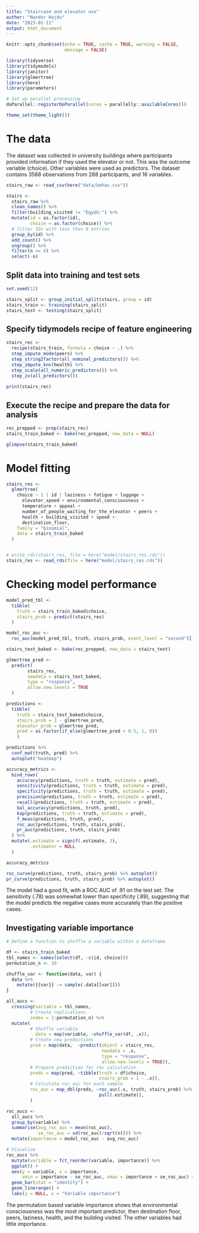 ```yaml
---
title: "Staircase and elevator use"
author: "Nandor Hajdu"
date: "2023-01-11"
output: html_document
---
```


```r
knitr::opts_chunk$set(echo = TRUE, cache = TRUE, warning = FALSE,
                      message = FALSE)
```

```r
library(tidyverse)
library(tidymodels)
library(janitor)
library(glmertree)
library(here)
library(parameters)

# Set up parallel processing
doParallel::registerDoParallel(cores = parallelly::availableCores())

theme_set(theme_light())

```

# The data

The dataset was collected in university buildings where participants provided information if they used the elevator or not. This was the outcome variable (choice). Other variables were used as predictors.
  The dataset contains 3588 observations from 288 participants, and 16 variables.

```r
stairs_raw <- read_csv(here("data/behav.csv"))

stairs <-
  stairs_raw %>%
  clean_names() %>%
  filter(building_visited != "Egyéb:") %>%
  mutate(id = as.factor(id),
         choice = as.factor(choice)) %>%
  # filter IDs with less than 8 entries
  group_by(id) %>%
  add_count() %>%
  ungroup() %>%
  filter(n >= 8) %>% 
  select(-n)

```

## Split data into training and test sets

```r

set.seed(12)

stairs_split <- group_initial_split(stairs, group = id)
stairs_train <- training(stairs_split)
stairs_test <- testing(stairs_split)

```


## Specify tidymodels recipe of feature engineering

```r

stairs_rec <- 
  recipe(stairs_train, formula = choice ~ .) %>%
  step_impute_mode(peers) %>% 
  step_string2factor(all_nominal_predictors()) %>% 
  step_impute_knn(health) %>% 
  step_scale(all_numeric_predictors()) %>% 
  step_zv(all_predictors())
  
print(stairs_rec)

```

## Execute the recipe and prepare the data for analysis

```r
rec_prepped <- prep(stairs_rec)
stairs_train_baked <- bake(rec_prepped, new_data = NULL)

glimpse(stairs_train_baked)

```

# Model fitting

```r
stairs_res <-
  glmertree(
    choice ~ 1 | id | laziness + fatigue + luggage +
      elevator_speed + environmental_consciousness +
      temperature + appeal +
      number_of_people_waiting_for_the_elevator + peers +
      health + building_visited + speed +
      destination_floor,
    family = "binomial",
    data = stairs_train_baked
  )


# write_rds(stairs_res, file = here("model/stairs_res.rds"))
stairs_res <- read_rds(file = here("model/stairs_res.rds"))
```

# Checking model performance

```r

model_pred_tbl <- 
  tibble(
    truth = stairs_train_baked$choice,
    stairs_prob = predict(stairs_res)
  )

model_roc_auc <- 
  roc_auc(model_pred_tbl, truth, stairs_prob, event_level = "second")[[1,3]]

stairs_test_baked <- bake(rec_prepped, new_data = stairs_test)

glmertree_pred <- 
  predict(
        stairs_res,
        newdata = stairs_test_baked,
        type = "response",
        allow.new.levels = TRUE
  )

predictions <- 
  tibble(
    truth = stairs_test_baked$choice,
    stairs_prob = 1 - glmertree_pred,
    elevator_prob = glmertree_pred,
    pred = as.factor(if_else(glmertree_pred > 0.5, 1, 0))
    )

predictions %>% 
  conf_mat(truth, pred) %>% 
  autoplot("heatmap")

accuracy_metrics <- 
  bind_rows(
    accuracy(predictions, truth = truth, estimate = pred),
    sensitivity(predictions, truth = truth, estimate = pred),
    specificity(predictions, truth = truth, estimate = pred),
    precision(predictions, truth = truth, estimate = pred),
    recall(predictions, truth = truth, estimate = pred),
    bal_accuracy(predictions, truth, pred),
    kap(predictions, truth = truth, estimate = pred),
    f_meas(predictions, truth, pred),
    roc_auc(predictions, truth, stairs_prob),
    pr_auc(predictions, truth, stairs_prob)
  ) %>% 
  mutate(.estimate = signif(.estimate, 3),
         .estimator = NULL
  )

accuracy_metrics

roc_curve(predictions, truth, stairs_prob) %>% autoplot()
pr_curve(predictions, truth, stairs_prob) %>% autoplot()

```

The model had a good fit, with a ROC AUC of .91 on the test set. The sensitivity (.78) was somewhat lower than specificity (.89), suggesting that the model predicts the negative cases more accurately than the positive cases.

## Investigating variable importance
```r
# Define a function to shuffle a variable within a dataframe

df <- stairs_train_baked
tbl_names <- names(select(df, -c(id, choice)))
permutation_n <- 10

shuffle_var <- function(data, var) {
  data %>% 
    mutate({{var}} := sample(.data[[var]]))
}

all_aucs <- 
  crossing(variable = tbl_names,
         # Create replications
         index = 1:permutation_n) %>% 
  mutate(
         # Shuffle variable
           data = map(variable, ~shuffle_var(df, .x)),
         # Create new predictions
         pred = map(data,  ~predict(object = stairs_res, 
                                    newdata = .x, 
                                    type = "response",
                                    allow.new.levels = TRUE)),
         # Prepare prediction for roc calculation
         preds = map(pred, ~tibble(truth = df$choice,
                                   stairs_prob = 1 - .x)),
         # Calculate roc auc for each sample
         roc_auc = map_dbl(preds, ~roc_auc(.x, truth, stairs_prob) %>% 
                                   pull(.estimate)),
         )

roc_aucs <- 
  all_aucs %>% 
  group_by(variable) %>% 
  summarise(avg_roc_auc = mean(roc_auc),
            se_roc_auc = sd(roc_auc)/sqrt(n())) %>% 
  mutate(importance = model_roc_auc - avg_roc_auc)

# Visualize
roc_aucs %>% 
  mutate(variable = fct_reorder(variable, importance)) %>% 
  ggplot() +
  aes(y = variable, x = importance, 
      xmin = importance - se_roc_auc, xmax = importance + se_roc_auc) +
  geom_bar(stat = "identity") +
  geom_linerange() +
  labs(y = NULL, x = "Variable importance")

```

The permutation based variable importance shows that environmental consciousness was the most important predictor, then destination floor, peers, laziness, health, and the building visited. The other variables had little importance. 
